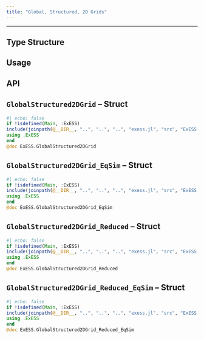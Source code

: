 ```yaml
---
title: "Global, Structured, 2D Grids"
---
```

---

## Type Structure

## Usage

## API

::: {.callout-note appearance="simple" icon=false}
# ``GlobalStructured2DGrid`` -- Struct
```julia
#| echo: false
if !isdefined(Main, :ExESS)
include(joinpath(@__DIR__, "..", "..", "..", "exess.jl", "src", "ExESS.jl"))
using .ExESS
end
@doc ExESS.GlobalStructured2DGrid
```
:::

::: {.callout-note appearance="simple" icon=false}
# ``GlobalStructured2DGrid_EqSim`` -- Struct
```julia
#| echo: false
if !isdefined(Main, :ExESS)
include(joinpath(@__DIR__, "..", "..", "..", "exess.jl", "src", "ExESS.jl"))
using .ExESS
end
@doc ExESS.GlobalStructured2DGrid_EqSim
```
:::

::: {.callout-note appearance="simple" icon=false}
# ``GlobalStructured2DGrid_Reduced`` -- Struct
```julia
#| echo: false
if !isdefined(Main, :ExESS)
include(joinpath(@__DIR__, "..", "..", "..", "exess.jl", "src", "ExESS.jl"))
using .ExESS
end
@doc ExESS.GlobalStructured2DGrid_Reduced
```
:::


::: {.callout-note appearance="simple" icon=false}
# ``GlobalStructured2DGrid_Reduced_EqSim`` -- Struct
```julia
#| echo: false
if !isdefined(Main, :ExESS)
include(joinpath(@__DIR__, "..", "..", "..", "exess.jl", "src", "ExESS.jl"))
using .ExESS
end
@doc ExESS.GlobalStructured2DGrid_Reduced_EqSim
```
:::
